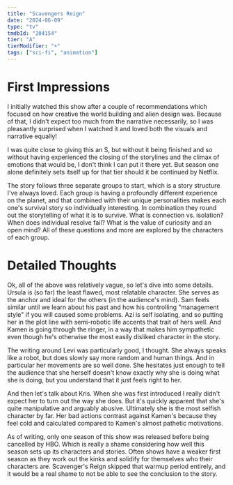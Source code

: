 ```yaml
---
title: "Scavengers Reign"
date: "2024-06-09"
type: "tv"
tmdbId: "204154"
tier: "A"
tierModifier: "+"
tags: ["sci-fi", "animation"]
---
```


# First Impressions
I initially watched this show after a couple of recommendations which focused on how creative the world building and alien design was. Because of that, I didn't expect too much from the narrative necessarily, so I was pleasantly surprised when I watched it and loved both the visuals and narrative equally!

I was quite close to giving this an S, but without it being finished and so without having experienced the closing of the storylines and the climax of emotions that would be, I don't think I can put it there yet. But season one alone definitely sets itself up for that tier should it be continued by Netflix.

The story follows three separate groups to start, which is a story structure I've always loved. Each group is having a profoundly different experience on the planet, and that combined with their unique personalities makes each one's survival story so individually interesting. In combination they round out the storytelling of what it is to survive. What is connection vs. isolation? When does individual resolve fail? What is the value of curiosity and an open mind? All of these questions and more are explored by the characters of each group.

# Detailed Thoughts
Ok, all of the above was relatively vague, so let's dive into some details. Ursula is (so far) the least flawed, most relatable character. She serves as the anchor and ideal for the others (in the audience's mind). Sam feels similar until we learn about his past and how his controlling "management style" if you will caused some problems. Azi is self isolating, and so putting her in the plot line with semi-robotic life accents that trait of hers well. And Kamen is going through the ringer, in a way that makes him sympathetic even though he's otherwise the most easily disliked character in the story.

The writing around Levi was particularly good, I thought. She always speaks like a robot, but does slowly say more random and human things. And in particular her movements are so well done. She hesitates just enough to tell the audience that she herself doesn't know exactly why she is doing what she is doing, but you understand that it just feels right to her.

And then let's talk about Kris. When she was first introduced I really didn't expect her to turn out the way she does. But it's quickly apparent that she's quite manipulative and arguably abusive. Ultimately she is the most selfish character by far. Her bad actions contrast against Kamen's because they feel cold and calculated compared to Kamen's almost pathetic motivations.

As of writing, only one season of this show was released before being cancelled by HBO. Which is really a shame considering how well this season sets up its characters and stories. Often shows have a weaker first season as they work out the kinks and solidify for themselves who their characters are. Scavenger's Reign skipped that warmup period entirely, and it would be a real shame to not be able to see the conclusion to the story.